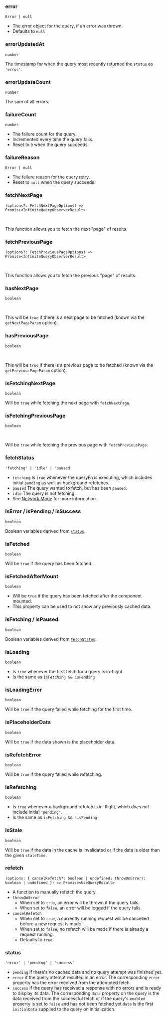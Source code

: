 ### error

`Error | null`

- The error object for the query, if an error was thrown.
- Defaults to `null`

### errorUpdatedAt

`number`

The timestamp for when the query most recently returned the `status` as `'error'`.

### errorUpdateCount

`number`

The sum of all errors.

### failureCount

`number`

- The failure count for the query.
- Incremented every time the query fails.
- Reset to `0` when the query succeeds.

### failureReason

`Error | null`

- The failure reason for the query retry.
- Reset to `null` when the query succeeds.

<div v-if="includeInfiniteQueryOptions">

### fetchNextPage

`(options?: FetchNextPageOptions) => Promise<InfiniteQueryObserverResult>`

<br />

This function allows you to fetch the next "page" of results.

### fetchPreviousPage

`(options?: FetchPreviousPageOptions) => Promise<InfiniteQueryObserverResult>`

<br />

This function allows you to fetch the previous "page" of results.

### hasNextPage

`boolean`

<br />

This will be `true` if there is a next page to be fetched (known via the `getNextPageParam` option).

### hasPreviousPage

`boolean`

<br />

This will be `true` if there is a previous page to be fetched (known via the `getPreviousPageParam` option).

### isFetchingNextPage

`boolean`

Will be `true` while fetching the next page with `fetchNextPage`.

### isFetchingPreviousPage

`boolean`

<br />

Will be `true` while fetching the previous page with `fetchPreviousPage`.

</div>

### fetchStatus

`'fetching' | 'idle' | 'paused'`

- `fetching` Is `true` whenever the queryFn is executing, which includes initial `pending` as well as background refetches.
- `paused` The query wanted to fetch, but has been `paused`.
- `idle` The query is not fetching.
- See [Network Mode](https://tanstack.com/query/v5/docs/react/guides/network-mode) for more information.

### isError / isPending / isSuccess

`boolean`

Boolean variables derived from [`status`](#status).

### isFetched

`boolean`

Will be `true` if the query has been fetched.

### isFetchedAfterMount

`boolean`

- Will be `true` if the query has been fetched after the component mounted.
- This property can be used to not show any previously cached data.

### isFetching / isPaused

`boolean`

Boolean variables derived from [`fetchStatus`](#fetchstatus).

### isLoading

`boolean`

- Is `true` whenever the first fetch for a query is in-flight
- Is the same as `isFetching && isPending`

### isLoadingError

`boolean`

Will be `true` if the query failed while fetching for the first time.

### isPlaceholderData

`boolean`

Will be `true` if the data shown is the placeholder data.

### isRefetchError

`boolean`

Will be `true` if the query failed while refetching.

### isRefetching

`boolean`

- Is `true` whenever a background refetch is in-flight, which _does not_ include initial `'pending'`.
- Is the same as `isFetching && !isPending`

### isStale

`boolean`

Will be `true` if the data in the cache is invalidated or if the data is older than the given `staleTime`.

### refetch

`(options: { cancelRefetch?: boolean | undefined; throwOnError?: boolean | undefined }) => Promise<UseQueryResult>`

- A function to manually refetch the query.
- `throwOnError`
  - When set to `true`, an error will be thrown if the query fails.
  - When set to `false`, an error will be logged if the query fails.
- `cancelRefetch`
  - When set to `true`, a currently running request will be cancelled before a new request is made.
  - When set to `false`, no refetch will be made if there is already a request running.
  - Defaults to `true`

### status

`'error' | 'pending' | 'success'`

- `pending` if there's no cached data and no query attempt was finished yet.
- `error` if the query attempt resulted in an error. The corresponding `error` property has the error received from the attempted fetch
- `success` if the query has received a response with no errors and is ready to display its data. The corresponding `data` property on the query is the data received from the successful fetch or if the query's `enabled` property is set to `false` and has not been fetched yet `data` is the first `initialData` supplied to the query on initialization.
